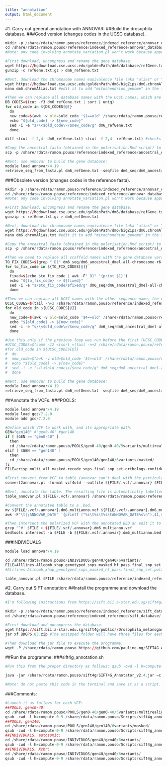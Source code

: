 ```yaml
---
title: "annotation"
output: html_document
---
```


#1. Carry out general annotation with ANNOVAR:
##Build the drosophila database.
###Good version (changes codes in the UCSC database).
```R

mkdir -p /share/rdata/ramon.pouso/reference/indexed_reference/annovar_database/ancestral_dm6/
cd /share/rdata/ramon.pouso/reference/indexed_reference/annovar_database/ancestral_dm6/
#Note: any code involving annotate_variation.pl won't work because apparently the server blocks it's attempts to download files from an external website, so I had to replace it with alternative code.

#First download, uncompress and rename the gene database:
wget https://hgdownload.cse.ucsc.edu/goldenPath/dm6/database/refGene.txt.gz
gunzip -c refGene.txt.gz > dm6_refGene.txt

#Next, download the chromosome names equivalence file (aka "alias" or "dictionary"), which we'll need to edit the gene database so that the scaffolds use the same nomenclature as our files:
wget https://hgdownload.cse.ucsc.edu/goldenPath/dm6/bigZips/dm6.chromAlias.txt
nano dm6.chromAlias.txt #edit it to add "mitochondrion_genome" in the fourth column for the row that starts with chrM.

#Then we can replace all database names with the UCSC names, which are used in our VCFs and fasta files.
DB_CODES=$(cut -f3 dm6_refGene.txt | sort | uniq)
for old_code in ${DB_CODES[@]}
  do
  new_code=$(awk -v old=$old_code '$1==old' /share/rdata/ramon.pouso/reference/indexed_reference/annovar_database/ancestral_dm6/dm6.chromAlias.txt | cut -f4)
  echo "${old_code} -> ${new_code}"
  sed -i -e "s/\<$old_code\>/$new_code/g" dm6_refGene.txt
  done

diff <(cut -f-2,4- dm6_refGene.txt) <(cut -f-2,4- refGene.txt) #checks whether the previous loop modified any other field. Since no lines are returned, both files are identical (outside of the 3rd column, which was changed).

#Copy the ancestral fasta (obtained in the polarisation.Rmd script) to the aproppriate folder:
scp -p /share/rdata/ramon.pouso/reference/indexed_reference/ancestral_dmel-all-chromosome-r6.14.fa dm6_seq/dm6_ancestral_dmel-all-chromosome-r6.14.fa

#Next, use annovar to build the gene database:
module load annovar/4.19
retrieve_seq_from_fasta.pl dm6_refGene.txt -seqfile dm6_seq/dm6_ancestral_dmel-all-chromosome-r6.14.fa -format refGene -outfile dm6_refGeneMrna.fa

```

###Obsolete version (changes codes in the reference fasta).
```R

mkdir -p /share/rdata/ramon.pouso/reference/indexed_reference/annovar_database/ancestral_dm6/
cd /share/rdata/ramon.pouso/reference/indexed_reference/annovar_database/ancestral_dm6/
#Note: any code involving annotate_variation.pl won't work because apparently the server blocks it's attempts to download files from an external website, so I had to replace it with alternative code.

#First download, uncompress and rename the gene database:
wget https://hgdownload.cse.ucsc.edu/goldenPath/dm6/database/refGene.txt.gz
gunzip -c refGene.txt.gz > dm6_refGene.txt

#Next, download the chromosome names equivalence file (aka "alias" or "dictionary"), which we'll need to edit the ancestral fasta so that the scaffolds use the same nomenclature as the gene database:
wget https://hgdownload.cse.ucsc.edu/goldenPath/dm6/bigZips/dm6.chromAlias.txt -P dm6_seq/
nano dm6.chromAlias.txt #edit it to add "mitochondrion_genome" in the fourth column for the row that starts with chrM.

#Copy the ancestral fasta (obtained in the polarisation.Rmd script) to the aproppriate folder:
scp -p /share/rdata/ramon.pouso/reference/indexed_reference/ancestral_dmel-all-chromosome-r6.14.fa dm6_seq/dm6_ancestral_dmel-all-chromosome-r6.14.fa

#Then we need to replace all scaffold names with the gene database version. However, first we need to fix a few scaffolds which have a longer version of the name (ending in "_D1XXX") than the one in the dictionary, replacing them with the shorter version.
TO_FIX_CODES=$(grep "_D1" dm6_seq/dm6_ancestral_dmel-all-chromosome-r6.14.fa)
for to_fix_code in ${TO_FIX_CODES[@]}
  do
  fixed=$(echo $to_fix_code | awk -F"_D1" '{print $1}')
  echo "${to_fix_code} -> ${fixed}"
  sed -i -e "s/$to_fix_code/$fixed/g" dm6_seq/dm6_ancestral_dmel-all-chromosome-r6.14.fa
  done

#Then we can replace all UCSC names with the other sequence name, the one that appears in the gene database.
UCSC_CODES=$(tail -n+2 /share/rdata/ramon.pouso/reference/indexed_reference/annovar_database/ancestral_dm6/dm6_seq/dm6.chromAlias.txt | cut -f4)
for old_code in ${UCSC_CODES[@]}
  do
  new_code=$(awk -v old=$old_code '$4==old' /share/rdata/ramon.pouso/reference/indexed_reference/annovar_database/ancestral_dm6/dm6_seq/dm6.chromAlias.txt | cut -f1)
  echo "${old_code} -> ${new_code}"
  sed -i -e "s/\<$old_code\>/$new_code/g" dm6_seq/dm6_ancestral_dmel-all-chromosome-r6.14.fa
  done

#Use this only if the previous loop was run before the first (UCSC_CODES before TO_FIX_CODES). This will replace the remaining old names.
#UCSC_CODES=$(comm -12 <(sort <(tail -n+2 /share/rdata/ramon.pouso/reference/indexed_reference/annovar_database/ancestral_dm6/dm6_seq/dm6.chromAlias.txt | cut -f4)) <(sort <(grep ">" dm6_seq/dm6_ancestral_dmel-all-chromosome-r6.14.fa | cut -d">" -f2)))
#for old_code in ${UCSC_CODES[@]}
#  do
#  new_code=$(awk -v old=$old_code '$4==old' /share/rdata/ramon.pouso/reference/indexed_reference/annovar_database/ancestral_dm6/dm6_seq/dm6.chromAlias.txt | cut -f1)
#  echo "${old_code} -> ${new_code}"
#  sed -i -e "s/\<$old_code\>/$new_code/g" dm6_seq/dm6_ancestral_dmel-all-chromosome-r6.14.fa
#  done

#Next, use annovar to build the gene database:
module load annovar/4.19
retrieve_seq_from_fasta.pl dm6_refGene.txt -seqfile dm6_seq/dm6_ancestral_dmel-all-chromosome-r6.14.fa -format refGene -outfile dm6_refGeneMrna.fa

```

##Annotate the VCFs.
###POOLS:
```R

module load annovar/4.19
module load gcc/7.2.0 
module add gcc/7.2.0 

#Define which VCF to work with, and its appropriate path:
GEN="gen140" #"gen0-40" #gen140
if [ $GEN == "gen0-40" ]
  then
  cd /share/rdata/ramon.pouso/POOLS/gen0-40/gen0-40/5variants/multirealigned/
elif [ $GEN == "gen140" ]
  then
  cd /share/rdata/ramon.pouso/POOLS/gen140/gen140/6variants/masked/
fi
FILE=crisp_multi_all_masked.recode_snps.final_snp_set.orthologs.confident.polarized.vcf

#First convert from VCF to table (annovar can't deal with the particular format of the pool. VCFs) 
convert2annovar.pl -format vcf4old --outfile ${FILE/.vcf/.annovar} $FILE

#Next, annotate the table. The resulting file is automatically labelled as .vcf by the programme, even though it really isn't a VCF.
table_annovar.pl ${FILE/.vcf/.annovar} /share/rdata/ramon.pouso/reference/indexed_reference/annovar_database/ancestral_dm6 -vcfinput --outfile ${FILE/.vcf/.annovar} -buildver dm6 --protocol refGene --operation g

#Convert the annotated table to a .bed.
mv ${FILE/.vcf/.annovar}.dm6_multianno.vcf ${FILE/.vcf/.annovar}.dm6_multianno.tab
awk -F"\t|;ANNOVAR_DATE" '{printf ("%s\t%s\t%s\tANNOVAR_DATE%s\n"),$1,$2-1,$3,$9}' ${FILE/.vcf/.annovar}.dm6_multianno.tab > ${FILE/.vcf/.annovar}.dm6_multianno.bed

#Then intersect the polarized VCF with the annotated BED an edit it to obtain the annotated VCF:
grep '^#' $FILE > ${FILE/.vcf/.annovar}.dm6_multianno.vcf
bedtools intersect -a $FILE -b ${FILE/.vcf/.annovar}.dm6_multianno.bed -wb | awk -F"\t" '{printf ("%s\t%s\t%s\t%s\t%s\t%s\t%s\t%s\t%s;%s\n"),$1,$2-1,$2,$3,$4,$5,$6,$7,$8,$NF}' | bedtools intersect -a stdin -b $FILE -wb | cut -f1,3-9,18- >> ${FILE/.vcf/.annovar}.dm6_multianno.vcf

```

###INDIVIDUALS
```R

module load annovar/4.19

cd /share/rdata/ramon.pouso/INDIVIDUOS/gen40/gen40/6variants/
FILE=Alllines-Allcomb_xhap_genotyped_snps_masked_hf_pass.final_snp_set.polarized.vcf #Alllines-Allcomb_hap_genotyped_snps_masked_hf_pass.final_snp_set.polarized.vcf
#Alllines-Allcomb_xhap_genotyped_snps_masked_hf_pass.final_snp_set.polarized.vcf

table_annovar.pl $FILE /share/rdata/ramon.pouso/reference/indexed_reference/annovar_database/ancestral_dm6 -vcfinput --outfile ${FILE/.vcf/.annovar} -buildver dm6 --protocol refGene --operation g

```

#2. Carry out SIFT annotation:
##Install the programme and download the database.
```R

#I'm following instructions from https://sift.bii.a-star.edu.sg/sift4g/Commandline.html

mkdir -p /share/rdata/ramon.pouso/reference/indexed_reference/sift_database/
cd /share/rdata/ramon.pouso/reference/indexed_reference/sift_database/

#First download and uncompress the database.
wget https://sift.bii.a-star.edu.sg/sift4g/public//Drosophila_melanogaster/BDGP6.83.zip --no-check-certificate
jar xf BDGP6.83.zip #The unzipped folder will have three files for each chromosome: a compressed chromosome file (.gz); a regions file (.regions); a chromosome statistics file (.txt).

#Then download the jar file to execute the programme.
wget -P /share/rdata/ramon.pouso https://github.com/pauline-ng/SIFT4G_Annotator/raw/master/SIFT4G_Annotator.jar

```

##Run the programme:
###sift4g_annotation.sh
```R

#Run this from the proper directory as follows: qsub -cwd -l h=compute-0-9 /share/rdata/ramon.pouso/Scripts/sift4g_annotation.sh VCF (where VCF is the target VCF)

java -jar /share/rdata/ramon.pouso/sift4g/SIFT4G_Annotator_v2.4.jar –c -t -i ${CURR_DIR}/$1 -d /share/rdata/ramon.pouso/reference/indexed_reference/sift_database/BDGP6.83/ -r ${CURR_DIR}

#Note: do not paste this code in the terminal and save it as a script. Some invisible characters will break SIFT and throw a $DISPLAY issue. Instead, write it directly in the terminal using nano or some other editor, and then save it as sift4g_annotation.sh

```

###Comments:
```R

#Launch it as follows for each VCF:
##POOLS, gens0-40:
cd /share/rdata/ramon.pouso/POOLS/gen0-40/gen0-40/5variants/multirealigned/
qsub -cwd -l h=compute-0-9 /share/rdata/ramon.pouso/Scripts/sift4g_annotation.sh crisp_multi_all_masked.recode_snps.final_snp_set.orthologs.confident.polarized.annovar.dm6_multianno.vcf
##POOLS, gen140:
cd /share/rdata/ramon.pouso/POOLS/gen140/gen140/6variants/masked/
qsub -cwd -l h=compute-0-9 /share/rdata/ramon.pouso/Scripts/sift4g_annotation.sh crisp_multi_all_masked.recode_snps.final_snp_set.orthologs.confident.polarized.annovar.dm6_multianno.vcf
##INDIVIDUALS, autosomic:
cd /share/rdata/ramon.pouso/INDIVIDUOS/gen40/gen40/6variants/
qsub -cwd -l h=compute-0-9 /share/rdata/ramon.pouso/Scripts/sift4g_annotation.sh Alllines-Allcomb_hap_genotyped_snps_masked_hf_pass.final_snp_set.polarized.annovar.dm6_multianno.vcf
##INDIVIDUALS, Xchr:
cd /share/rdata/ramon.pouso/INDIVIDUOS/gen40/gen40/6variants/
qsub -cwd -l h=compute-0-9 /share/rdata/ramon.pouso/Scripts/sift4g_annotation.sh Alllines-Allcomb_xhap_genotyped_snps_masked_hf_pass.final_snp_set.polarized.annovar.dm6_multianno.vcf

```
